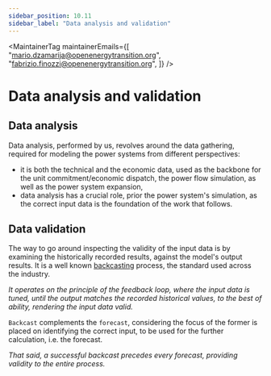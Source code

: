 ```yaml
---
sidebar_position: 10.11
sidebar_label: "Data analysis and validation"
---
```



<MaintainerTag
  maintainerEmails={[
    "mario.dzamarija@openenergytransition.org",
    "fabrizio.finozzi@openenergytransition.org",
  ]}
/>

# Data analysis and validation

<ControlledDocBanner />

## Data analysis

Data analysis, performed by us, revolves around the data gathering, required for modeling the power systems from different perspectives:

- it is both the technical and the economic data, used as the backbone for the unit commitment/economic dispatch, the power flow simulation, as well as the power system expansion,
- data analysis has a crucial role, prior the power system's simulation, as the correct input data is the foundation of the work that follows.

## Data validation

The way to go around inspecting the validity of the input data is by examining the historically recorded results, against the model's output results. It is a well known [backcasting](https://www.semcommittee.com/publications/sem-21-086-sem-plexos-model-validation-2021-2029-and-backcast-report) process, the standard used across the industry.

_It operates on the principle of the feedback loop, where the input data is tuned, until the output matches the recorded historical values, to the best of ability, rendering the input data valid._

`Backcast` complements the `forecast`, considering the focus of the former is placed on identifying the correct input, to be used for the further calculation, i.e. the forecast.

_That said, a successful backcast precedes every forecast, providing validity to the entire process._
